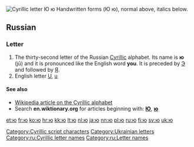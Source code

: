 [[File:Cyrillic JU.png|thumb|right|Cyrillic letter '''Ю ю'''<br/>
[[File:32-Russian alphabet-Ю ю.svg|thumb|Handwritten forms]]
{{Cyrillic character info|hex=44e|name=CYRILLIC SMALL LETTER YU}}
(''Ю ю''), normal above, italics below.]]
{{also|Appendix:Variations of "io"}}
==Russian==

===Letter===
{{head|ru|letter|lower case||upper case|Ю}}

# The thirty-second letter of the Russian [[Cyrillic]] alphabet. Its name is '''ю''' (jū) and it is pronounced like the English word '''you'''. It is preceded by [[э|Э]] and followed by [[я|Я]].
# English letter [[U]], [[u]]

====See also====
* [[w:Cyrillic alphabet|Wikipedia article on the Cyrillic alphabet]]
* Search '''en.wiktionary.org''' for articles beginning with: '''[http://en.wiktionary.org/w/index.php?title=Special%3AAllpages&from=%D0%AE&namespace=0 Ю]''', '''[http://en.wiktionary.org/w/index.php?title=Special%3AAllpages&from=%D1%8E&namespace=0 ю]'''

[[Category:Cyrillic script characters]]
[[Category:Ukrainian letters]]
[[Category:ru:Cyrillic letter names]]
[[Category:ru:Letter names]]

[[et:ю]]
[[fr:ю]]
[[ko:ю]]
[[hr:ю]]
[[kk:ю]]
[[lt:ю]]
[[nl:ю]]
[[ja:ю]]
[[nn:ю]]
[[pl:ю]]
[[ru:ю]]
[[fi:ю]]
[[sv:ю]]
[[uk:ю]]